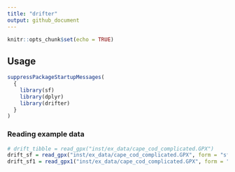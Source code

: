 ```yaml
---
title: "drifter"
output: github_document
---
```


```r
knitr::opts_chunk$set(echo = TRUE)
```

## Usage

```r
suppressPackageStartupMessages(
  {
    library(sf)
    library(dplyr)
    library(drifter)
  }
)
```

### Reading example data
```r
# drift_tibble = read_gpx("inst/ex_data/cape_cod_complicated.GPX")
drift_sf = read_gpx("inst/ex_data/cape_cod_complicated.GPX", form = "sf")
drift_sf1 = read_gpx1("inst/ex_data/cape_cod_complicated.GPX", form = "sf")

```


